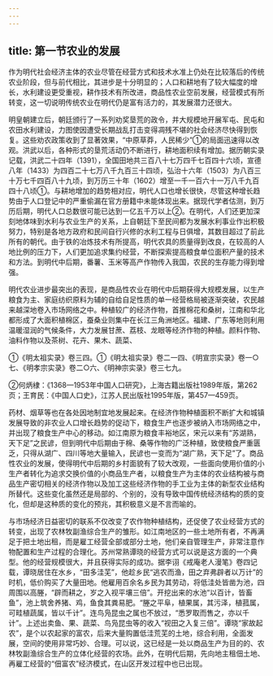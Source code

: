 ```yaml
---
---
---
```

title: 第一节农业的发展
---



作为明代社会经济主体的农业尽管在经营方式和技术水准上仍处在比较落后的传统农业阶段，但与前代相比，其进步是十分明显的；人口和耕地有了较大幅度的增长，水利建设更受重视，耕作技术有所改进，商品性农业空前发展，经营模式有所转变，这一切说明传统农业在明代仍是富有活力的，其发展潜力还很大。

明皇朝建立后，朝廷颁行了一系列劝奖垦荒的政令，并大规模地开展军屯、民屯和农田水利建设，力图使因遭受长期战乱打击变得凋残不堪的社会经济尽快得到恢复。这些劝农政策收到了显著效果，“中原草莽，人民稀少”①的局面迅速得以改观。洪武以后，各种形式的垦荒活动仍不断进行，耕地面积续有增加。据历朝实录记载，洪武二十四年（1391），全国田地共三百八十七万四千七百四十六顷，宣德八年（1433）为四百二十七万八千九百三十四顷，弘治十六年（1503）为八百三十万七千四百八十九顷，到万历三十年（1602）增至一千一百六十一万八千九百四十八顷①。与耕地增加的趋势相对应，明代人口也增长很快，尽管这种增长趋势由于人口登记中的严重偷漏在官方册籍中未能体现出来。据现代学者估测，到万历后期，明代人口总数很可能已达到一亿五千万以上②。在明代，人们还更加深刻地体味到水利与农业生产的关系，上自朝廷下至民间都为发展水利事业作出积极努力，特别是各地方政府和民间自行兴修的水利工程与日俱增，其数目超过了前此所有的朝代。由于铁的冶炼技术有所提高，明代农具的质量得到改良，在较高的人地比例的压力下，人们更加追求集约经营，不断探索提高粮食单位面积产量的技术和方法。到明代中后期，番薯、玉米等高产作物传入我国，农民的生存能力得到增强。

明代农业进步最突出的表现，是商品性农业在明代中后期获得大规模发展，以生产粮食为主、家庭纺织原料为辅的自给自足性质的单一经营格局被逐渐突破，农民越来越深地卷入市场网络之中。种植较广的经济作物，首推棉花和桑树，江南和华北都形成了大面积植棉区，蚕桑业则集中在长江三角洲地区。福建、广东等地则利用温暖湿润的气候条件，大力发展甘蔗、荔枝、龙眼等经济作物的种植。颜料作物、油料作物以及茶树、花卉、果木、蔬菜、

①《明太祖实录》卷三四。①《明太祖实录》卷二一四、《明宣宗实录》卷一○七、《明孝宗实录》卷二○六、《明神宗实录》卷三七九。

②何炳棣：《1368—1953年中国人口研究》，上海古籍出版社1989年版，第262页；王育民：《中国人口史》，江苏人民出版社1995年版，第457—459页。

药材、烟草等也在各处因地制宜地发展起来。在经济作物种植面积不断扩大和城镇发展导致的非农业人口增长趋势的促动下，粮食生产也逐步被纳入市场网络之中，并出现了粮食生产中心的移动。如江南原为粮食丰裕地区，宋元以来有“苏湖熟，天下足”之民谚，但到明代中后期由于棉、桑等作物的广泛种植，致使粮食严重匮乏，只得从湖广、四川等地大量输入，民谚也一变而为“湖广熟，天下足”了。商品性农业的发展，使得明代中后期的乡村面貌有了较大改观，一些面向使用价值的小生产者转化为追求交换价值的小商品生产者，以粮食生产为主体的农业结构被与商品生产密切相关的经济作物以及加工这些经济作物的手工业为主体的新型农业结构所替代。这些变化虽然还是局部的、个别的，没有导致中国传统经济结构的质的变化，但却是这种质的变化的预兆，其积极意义是不言而喻的。

与市场经济日益密切的联系不仅改变了农作物种植结构，还促使了农业经营方式的转变，出现了农林牧副渔综合生产的雏形。如江南地区的一些土地所有者，不再满足于把土地出租，而是雇工经营全部或部分土地，他们亲自管理生产，非常注意作物配置和生产过程的合理化。苏州常熟谭晓的经营方式可以说是这方面的一个典型。他的经营规模很大，并且获得实际的成功。据李诩《戒庵老人漫笔》卷四记载，谭晓居住在水乡，“田多洼芜”，他趁乡民“逃农而渔，田之弃弗辟者以万计”的时机，低价购买了大量田地。他雇用百余名乡民为其劳动，将低洼处皆凿为池，四周围以高塍，“辟而耕之，岁之入视平壤三倍”。开挖出来的水池“以百计，皆畜鱼”，池上筑舍养猪、鸡，鱼食其粪易肥。“塍之平阜，植果属，其污泽，植菰属，可畦植蔬属，皆以千计”。连鸟凫昆虫之属也不放过，“悉罗取而售之，亦以千计”。上述出卖鱼、果、蔬菜、鸟凫昆虫等的收入“视田之入复三倍”。谭晓“家故起农”，是个以农起家的富农，后来大量购置低洼荒芜的土地，综合利用，全面发展，空间的使用非常巧妙、合理。可以说，这已经是一处以商品生产为目的的、农林牧副渔综合生产的立体化经营的农场。此外，在明代后期，先向地主租佃土地、再雇工经营的“佃富农”经济模式，在山区开发过程中也已出现。
